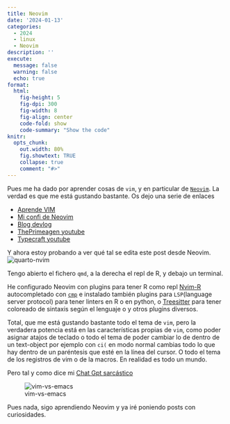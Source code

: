```yaml
---
title: Neovim 
date: '2024-01-13'
categories: 
  - 2024
  - linux
  - Neovim
description: ''
execute: 
  message: false
  warning: false
  echo: true
format: 
  html: 
    fig-height: 5
    fig-dpi: 300
    fig-width: 8
    fig-align: center
    code-fold: show
    code-summary: "Show the code"
knitr:
  opts_chunk:
    out.width: 80%
    fig.showtext: TRUE
    collapse: true
    comment: "#>"
---
```


Pues me ha dado por aprender cosas de `vim`, y en particular de [`Neovim`]( https://neovim.io/). La verdad es que me está gustando bastante. Os dejo una serie de enlaces

* [Aprende VIM](https://victorhck.gitbook.io/aprende-vim/)
* [Mi confi de Neovim](https://github.com/joscani/nvim_config)
* [Blog devlog](https://vonheikemen.github.io/devlog/)
* [ThePrimeagen youtube ](https://www.youtube.com/c/ThePrimeagen)
* [Typecraft youtube](https://www.youtube.com/@typecraft_dev)

Y ahora estoy probando a ver qué tal se edita este post desde Neovim. 
![quarto-nvim](quarto-nvim.png)

Tengo abierto el fichero `qmd`, a la derecha el repl de R, y debajo un terminal. 


He configurado Neovim con plugins para tener R como repl [Nvim-R](https://github.com/jalvesaq/Nvim-R) autocompletado con [`cmp`](https://github.com/hrsh7th/nvim-cmp) e instalado también plugins
para `LSP`(language server protocol) para tener linters en R o en python, o [Treesitter](https://github.com/nvim-treesitter/nvim-treesitter) para tener coloreado de sintaxis según el lenguaje o
y otros plugins diversos. 


Total, que me está gustando bastante todo el tema de `vim`, pero la verdadera potencia está en las características propias de `vim`, como poder asignar atajos de teclado o todo el tema de 
poder cambiar lo de dentro de un text-object por ejemplo con `ci(` en modo normal cambias todo lo que hay dentro de un paréntesis que esté en la línea del cursor. O todo el tema de los registros de vim 
o de la macros. En realidad es todo un mundo. 

Pero tal y como dice mi [Chat Gpt sarcástico](https://chat.openai.com/g/g-Cw2plOtQj-asistente-sarcastico)

![vim-vs-emacs](vim-vs-emacs.png)

Pues nada, sigo aprendiendo Neovim y ya iré poniendo posts con curiosidades. 
